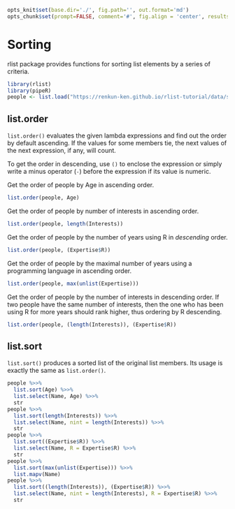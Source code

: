 ```r
opts_knit$set(base.dir='./', fig.path='', out.format='md')
opts_chunk$set(prompt=FALSE, comment='#', fig.align = 'center', results='markup')
```

# Sorting

rlist package provides functions for sorting list elements by a series of criteria.

```r
library(rlist)
library(pipeR)
people <- list.load("https://renkun-ken.github.io/rlist-tutorial/data/sample.json")
```

## list.order

`list.order()` evaluates the given lambda expressions and find out the order by default ascending. If the values for some members tie, the next values of the next expression, if any, will count.

To get the order in descending, use `()` to enclose the expression or simply write a minus operator (`-`) before the expression if its value is numeric.

Get the order of people by Age in ascending order.

```r
list.order(people, Age)
```

Get the order of people by number of interests in ascending order.

```r
list.order(people, length(Interests))
```

Get the order of people by the number of years using R in *descending* order.

```r
list.order(people, (Expertise$R))
```

Get the order of people by the maximal number of years using a programming language in ascending order.

```r
list.order(people, max(unlist(Expertise)))
```

Get the order of people by the number of interests in descending order. If two people have the same number of interests, then the one who has been using R for more years should rank higher, thus ordering by R descending.

```r
list.order(people, (length(Interests)), (Expertise$R))
```

## list.sort

`list.sort()` produces a sorted list of the original list members. Its usage is exactly the same as `list.order()`.

```r
people %>>%
  list.sort(Age) %>>%
  list.select(Name, Age) %>>%
  str
people %>>%
  list.sort(length(Interests)) %>>%
  list.select(Name, nint = length(Interests)) %>>%
  str
people %>>%
  list.sort((Expertise$R)) %>>%
  list.select(Name, R = Expertise$R) %>>%
  str
people %>>%
  list.sort(max(unlist(Expertise))) %>>%
  list.mapv(Name)
people %>>%
  list.sort((length(Interests)), (Expertise$R)) %>>%
  list.select(Name, nint = length(Interests), R = Expertise$R) %>>%
  str
```
